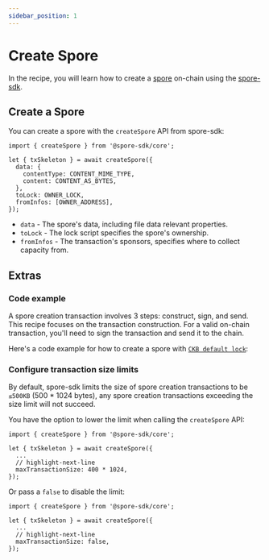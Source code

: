 ```yaml
---
sidebar_position: 1
---
```



# Create Spore

In the recipe, you will learn how to create a [spore](/basics/spore-101#what-is-a-spore) on-chain using the [spore-sdk](/resources/spore-sdk).

## Create a Spore

You can create a spore with the `createSpore` API from spore-sdk:

```tsx
import { createSpore } from '@spore-sdk/core';

let { txSkeleton } = await createSpore({
  data: {
    contentType: CONTENT_MIME_TYPE,
    content: CONTENT_AS_BYTES,
  },
  toLock: OWNER_LOCK,
  fromInfos: [OWNER_ADDRESS],
});
```

- `data` - The spore's data, including file data relevant properties.
- `toLock` - The lock script specifies the spore's ownership.
- `fromInfos` - The transaction's sponsors, specifies where to collect capacity from.

## Extras

### Code example

A spore creation transaction involves 3 steps: construct, sign, and send. This recipe focuses on the transaction construction. For a valid on-chain transaction, you'll need to sign the transaction and send it to the chain.

Here's a code example for how to create a spore with [`CKB default lock`](https://github.com/nervosnetwork/ckb-system-scripts/blob/master/c/secp256k1_blake160_sighash_all.c):

<EmbedCard
  title="createSpore.ts"
  href="https://github.com/sporeprotocol/spore-sdk/blob/beta/examples/secp256k1/apis/createSpore.ts"
  description="Create a Spore on-chain with CKB default lock"
  className="margin-top--sm"
/>

### Configure transaction size limits

By default, spore-sdk limits the size of spore creation transactions to be `≤500KB` (500 * 1024 bytes), any spore creation transactions exceeding the size limit will not succeed.

You have the option to lower the limit when calling the `createSpore` API:

```tsx
import { createSpore } from '@spore-sdk/core';

let { txSkeleton } = await createSpore({
  ...
  // highlight-next-line
  maxTransactionSize: 400 * 1024,
});
```

Or pass a `false` to disable the limit:

```tsx
import { createSpore } from '@spore-sdk/core';

let { txSkeleton } = await createSpore({
  ...
  // highlight-next-line
  maxTransactionSize: false,
});
```
